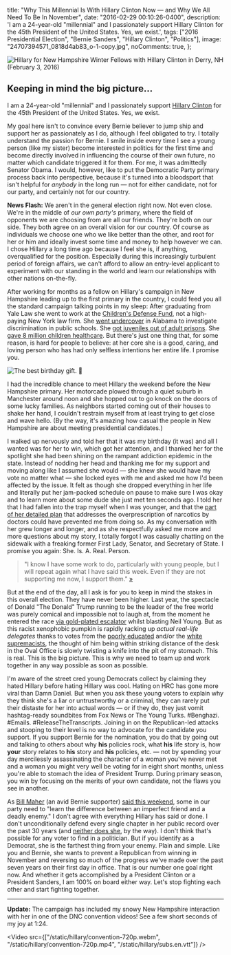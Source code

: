   title: "Why This Millennial Is With Hillary Clinton Now — and Why We All Need To Be In November",
  date: "2016-02-29 00:10:26-0400",
  description:
    'I am a 24-year-old "millennial" and I passionately support Hillary Clinton for the 45th President of the United States. Yes, we exist.',
  tags: ["2016 Presidential Election", "Bernie Sanders", "Hillary Clinton", "Politics"],
  image: "24707394571_0818d4ab83_o-1-copy.jpg",
  noComments: true,
};

![Hillary for New Hampshire Winter Fellows with Hillary Clinton in Derry, NH (February 3, 2016)](./24707394571_0818d4ab83_o-1-copy.jpg)

## Keeping in mind the big picture...

I am a 24-year-old "millennial" and I passionately support [Hillary Clinton](https://www.hillaryclinton.com/) for the 45th President of the United States. Yes, we exist.

My goal here isn't to convince every Bernie believer to jump ship and support her as passionately as I do, although I feel obligated to try. I totally understand the passion for Bernie. I smile inside every time I see a young person (like my sister) become interested in politics for the first time and become directly involved in influencing the course of their own future, no matter which candidate triggered it for them. For me, it was admittedly Senator Obama. I would, however, like to put the Democratic Party primary process back into perspective, because it's turned into a bloodsport that isn't helpful for _anybody_ in the long run — not for either candidate, not for our party, and certainly not for our country.

**News Flash:** We aren't in the general election right now. Not even close. We're in the middle of _our own party's_ primary, where the field of opponents we are choosing from are all our friends. They're both on our side. They both agree on an overall vision for our country. Of course as individuals we choose one who we like better than the other, and root for her or him and ideally invest some time and money to help however we can. I chose Hillary a long time ago because I feel she is, if anything, overqualified for the position. Especially during this increasingly turbulent period of foreign affairs, we can't afford to allow an entry-level applicant to experiment with our standing in the world and learn our relationships with other nations on-the-fly.

After working for months as a fellow on Hillary's campaign in New Hampshire leading up to the first primary in the country, I could feed you all the standard campaign talking points in my sleep: After graduating from Yale Law she went to work at the [Children's Defense Fund](https://www.childrensdefense.org/), not a high-paying New York law firm. She [went undercover](https://www.nytimes.com/2015/12/28/us/politics/how-hillary-clinton-went-undercover-to-examine-race-in-education.html?_r=0) in Alabama to investigate discrimination in public schools. She [got juveniles out of adult prisons](https://www.huffingtonpost.com/entry/huffpost-criminal-justice-survey-democratics_us_56bb85eae4b0b40245c5038b). She [gave 8 million children healthcare](https://www.hillaryclinton.com/briefing/factsheets/2015/12/23/hillary-clintons-lifelong-fight-for-quality-affordable-health-care-for-all-americans/). But there's just one thing that, for some reason, is hard for people to believe: at her core she is a good, caring, and loving person who has had only selfless intentions her entire life. I promise you.

![The best birthday gift. 🎉](./9e58a-1bvweqv_ve2_c1tw5-ihrhw.jpg)

I had the incredible chance to meet Hillary the weekend before the New Hampshire primary. Her motorcade plowed through a quiet suburb in Manchester around noon and she hopped out to go knock on the doors of some lucky families. As neighbors started coming out of their houses to shake her hand, I couldn't restrain myself from at least trying to get close and wave hello. (By the way, it's amazing how casual the people in New Hampshire are about meeting presidential candidates.)

I walked up nervously and told her that it was my birthday (it was) and all I wanted was for her to win, which got her attention, and I thanked her for the spotlight she had been shining on the rampant addiction epidemic in the state. Instead of nodding her head and thanking me for my support and moving along like I assumed she would — she knew she would have my vote no matter what — she locked eyes with me and asked me how I'd been affected by the issue. It felt as though she dropped everything in her life and literally put her jam-packed schedule on pause to make sure I was okay and to learn more about some dude she just met ten seconds ago. I told her that I had fallen into the trap myself when I was younger, and that the [part of her detailed plan](https://www.hillaryclinton.com/issues/addiction/) that addresses the overprescription of narcotics by doctors could have prevented me from doing so. As my conversation with her grew longer and longer, and as she respectfully asked me more and more questions about my story, I totally forgot I was casually chatting on the sidewalk with a freaking former First Lady, Senator, and Secretary of State. I promise you again: She. Is. A. Real. Person.

> "I know I have some work to do, particularly with young people, but I will repeat again what I have said this week. Even if they are not supporting me now, I support them." [»](https://www.vox.com/2016/2/9/10956458/hillary-clinton-new-hampshire)

But at the end of the day, all I ask is for you to keep in mind the stakes in this overall election. They have never been higher. Last year, the spectacle of Donald "The Donald" Trump running to be the leader of the free world was purely comical and impossible not to laugh at, from the moment he entered the race [via gold-plated escalator](https://www.youtube.com/watch?v=Ab9AnZaLL1U) whilst blasting Neil Young. But as this racist xenophobic pumpkin is rapidly racking up _actual real-life delegates_ thanks to votes from the [poorly educated](https://www.vox.com/2016/2/24/11107788/donald-trump-poorly-educated) and/or the [white supremacists](https://www.huffingtonpost.com/entry/donald-trump-white-supremacist-sec-primary_us_56cf4437e4b0bf0dab31222f), the thought of him being within striking distance of the desk in the Oval Office is slowly twisting a knife into the pit of my stomach. This is real. This is the big picture. This is why we need to team up and work together in any way possible as soon as possible.

I'm aware of the street cred young Democrats collect by claiming they hated Hillary before hating Hillary was cool. Hating on HRC has gone more viral than Damn Daniel. But when you ask these young voters to explain why they think she's a liar or untrustworthy or a criminal, they can rarely put their distaste for her into actual words — or if they do, they just vomit hashtag-ready soundbites from Fox News or The Young Turks. #Benghazi. #Emails. #ReleaseTheTranscripts. Joining in on the Republican-led attacks and stooping to their level is no way to advocate for the candidate you support. If you support Bernie for the nomination, you do that by going out and talking to others about why **his** policies rock, what **his** life story is, how **your** story relates to **his** story and **his** policies, etc. — not by spending your day mercilessly assassinating the character of a woman you've never met and a woman you might very well be voting for in eight short months, unless you're able to stomach the idea of President Trump. During primary season, you win by focusing on the merits of your own candidate, not the flaws you see in another.

As [Bill Maher](https://medium.com/u/cdc04a9799f6) (an avid Bernie supporter) [said this weekend](https://www.youtube.com/watch?v=rd1gpjkjcfc), some in our party need to "learn the difference between an imperfect friend and a deadly enemy." I don't agree with everything Hillary has said or done. I don't unconditionally defend every single chapter in her public record over the past 30 years (and [neither does she](https://www.washingtonpost.com/blogs/post-partisan/wp/2016/02/25/hillary-clinton-responds-to-activist-who-demanded-apology-for-superpredator-remarks/), by the way). I don't think that's possible for any voter to find in a politician. But if you identify as a Democrat, she is the farthest thing from your enemy. Plain and simple. Like you and Bernie, she wants to prevent a Republican from winning in November and reversing so much of the progress we've made over the past seven years on their first day in office. That is our number one goal right now. And whether it gets accomplished by a President Clinton or a President Sanders, I am 100% on board either way. Let's stop fighting each other and start fighting together.

<YouTube id="TqrwDMTByNM" />

---

**Update:** The campaign has included my snowy New Hampshire interaction with her in one of the DNC convention videos! See a few short seconds of my joy at 1:24.

<Video
  src={["/static/hillary/convention-720p.webm", "/static/hillary/convention-720p.mp4", "/static/hillary/subs.en.vtt"]}
/>
